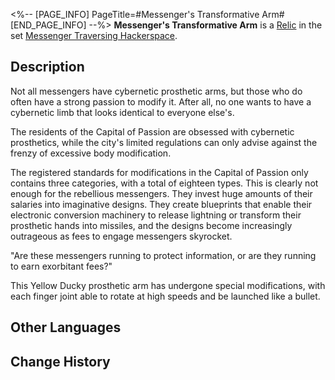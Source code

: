 <%-- [PAGE_INFO]
PageTitle=#Messenger's Transformative Arm#
[END_PAGE_INFO] --%>
{{Relic Infobox
|id        = 61142
|image     = Item Messenger's Transformative Arm.png{{subst:void|<!--$UPLOAD:<<SpriteOutput/RelicFigures/IconRelic_114_2.png>-<Item Messenger's Transformative Arm.png>-<Relic Icons>>-->}}
|set       = Messenger Traversing Hackerspace
|piece     = Hand
|mentions  = 
}}
{{Description|A cybernetic prosthetic arm that can be disassembled at will. Capable of firing knuckles like bullets.}}
'''Messenger's Transformative Arm''' is a [[Relic]] in the set [[Messenger Traversing Hackerspace]].

==Description==
Not all messengers have cybernetic prosthetic arms, but those who do often have a strong passion to modify it. After all, no one wants to have a cybernetic limb that looks identical to everyone else's.

The residents of the Capital of Passion are obsessed with cybernetic prosthetics, while the city's limited regulations can only advise against the frenzy of excessive body modification.

The registered standards for modifications in the Capital of Passion only contains three categories, with a total of eighteen types. This is clearly not enough for the rebellious messengers. They invest huge amounts of their salaries into imaginative designs. They create blueprints that enable their electronic conversion machinery to release lightning or transform their prosthetic hands into missiles, and the designs become increasingly outrageous as fees to engage messengers skyrocket.

"Are these messengers running to protect information, or are they running to earn exorbitant fees?"

This Yellow Ducky prosthetic arm has undergone special modifications, with each finger joint able to rotate at high speeds and be launched like a bullet.

==Other Languages==
{{Other Languages
|en   = Messenger's Transformative Arm
|zhs  = 信使的百变义手
|zht  = 信使的百變義手
|ja   = メッセンジャーの{{Rubi|百変義手|ひゃっぺんぎしゅ}}
|ko   = 메신저의 변형 의수
|es   = Brazo cambiante del mensajero
|fr   = Bras modifié de messager
|ru   = Модифицированный протез вестника
|th   = Messenger's Transformative Arm
|vi   = Cánh Tay Biến Hóa Của Tín Sứ
|de   = Transformationsarm des Boten
|id   = Messenger's Transformative Arm
|pt   = Braço Transformativo do Mensageiro
}}

==Change History==
{{Change History|1.2}}